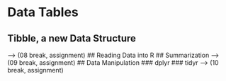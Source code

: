 <!--# HEATH -->
# Data Tables
## Tibble, a new Data Structure
--> (08 break, assignment)
## Reading Data into R
## Summarization
--> (09 break, assignment)
## Data Manipulation
### dplyr
### tidyr
--> (10 break, assignment)
